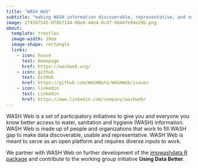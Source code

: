 ```yaml
---
title: "WASH Web"
subtitle: "making WASH information discoverable, representative, and useful"
image: 274307545-078b7144-60e0-44e4-8c47-98447e94e29b.png
about:
  template: trestles
  image-width: 10em
  image-shape: rectangle
  links:
    - icon: house
      text: Homepage
      href: https://washweb.org/
    - icon: github
      text: GitHub
      href: https://github.com/WASHNote/WASHWeb/issues
    - icon: linkedin
      text: Linkedin
      href: https://www.linkedin.com/company/washweb/
---
```


WASH Web is a set of participatory initiatives to give you and everyone you know better access to water, sanitation and hygiene (WASH) information. WASH Web is made up of people and organizations that work to fill WASH gap to make data discoverable, usable and representative. WASH Web is meant to serve as an open platform and requires diverse inputs to work.

We partner with WASH Web on further development of the [jmpwashdata R package](https://github.com/WASHNote/jmpwashdata) and contribute to the working group initiative **Using Data Better**. 


